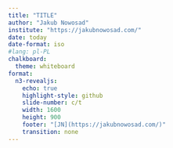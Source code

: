 ```yaml
---
title: "TITLE"
author: "Jakub Nowosad"
institute: "https://jakubnowosad.com/"
date: today
date-format: iso
#lang: pl-PL
chalkboard:
  theme: whiteboard
format:
  n3-revealjs:
    echo: true
    highlight-style: github
    slide-number: c/t
    width: 1600
    height: 900
    footer: "[JN](https://jakubnowosad.com/)"
    transition: none
---
```




